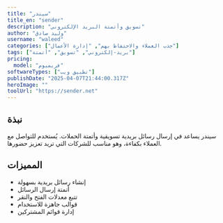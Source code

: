 ---
title: "سيندر"
title_en: "sender"
description: "تسويق وأتمتة البريد الإلكتروني"
author: "وليد صادق"
username: "waleed"
categories: ["جذب العملاء والاحتفاظ بهم", "إدارة الأعمال"]
tags: ["بريد-إلكتروني", "تسويق", "أتمتة"]
pricing:
  model: "فريميوم"
softwareTypes: ["تطبيق ويب"]
publishDate: "2025-04-07T21:44:00.317Z"
heroImage: ""
toolUrl: "https://sender.net"
---
## نبذة
سيندر يساعد في إرسال رسائل بريدية تسويقية وأتمتة الحملات. يُستخدم للتواصل مع العملاء بكفاءة، وهو مناسب للشركات التي تريد تعزيز حضورها.

## المميزات
- إنشاء رسائل بريدية بسهولة
- أتمتة إرسال الرسائل
- تتبع معدلات الفتح والنقر
- قوالب جاهزة للاستخدام
- إدارة قوائم المشتركين